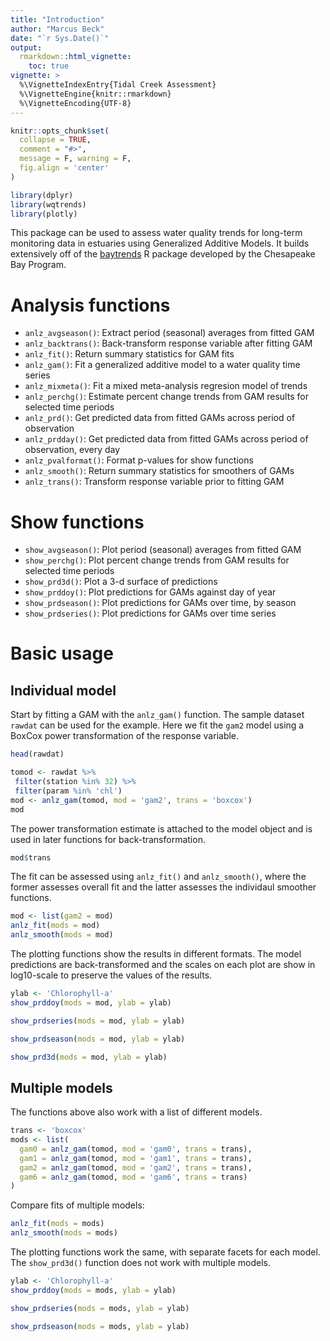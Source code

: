 ```yaml
---
title: "Introduction"
author: "Marcus Beck"
date: "`r Sys.Date()`"
output: 
  rmarkdown::html_vignette:
    toc: true
vignette: >
  %\VignetteIndexEntry{Tidal Creek Assessment}
  %\VignetteEngine{knitr::rmarkdown}
  %\VignetteEncoding{UTF-8}
---
```


```r
knitr::opts_chunk$set(
  collapse = TRUE,
  comment = "#>",
  message = F, warning = F, 
  fig.align = 'center'
)

library(dplyr)
library(wqtrends)
library(plotly)
```

This package can be used to assess water quality trends for long-term monitoring data in estuaries using Generalized Additive Models.  It builds extensively off of the [baytrends](https://cran.r-project.org/web/packages/baytrends/index.html) R package developed by the Chesapeake Bay Program.
  
# Analysis functions

* `anlz_avgseason()`: Extract period (seasonal) averages from fitted GAM
* `anlz_backtrans()`: Back-transform response variable after fitting GAM
* `anlz_fit()`: Return summary statistics for GAM fits
* `anlz_gam()`: Fit a generalized additive model to a water quality time series
* `anlz_mixmeta()`: Fit a mixed meta-analysis regresion model of trends
* `anlz_perchg()`: Estimate percent change trends from GAM results for selected time periods
* `anlz_prd()`: Get predicted data from fitted GAMs across period of observation
* `anlz_prdday()`: Get predicted data from fitted GAMs across period of observation, every day
* `anlz_pvalformat()`: Format p-values for show functions
* `anlz_smooth()`: Return summary statistics for smoothers of GAMs
* `anlz_trans()`: Transform response variable prior to fitting GAM

# Show functions

* `show_avgseason()`: Plot period (seasonal) averages from fitted GAM
* `show_perchg()`: Plot percent change trends from GAM results for selected time periods
* `show_prd3d()`: Plot a 3-d surface of predictions
* `show_prddoy()`: Plot predictions for GAMs against day of year
* `show_prdseason()`: Plot predictions for GAMs over time, by season
* `show_prdseries()`: Plot predictions for GAMs over time series

# Basic usage

## Individual model

Start by fitting a GAM with the `anlz_gam()` function.  The sample dataset `rawdat` can be used for the example.  Here we fit the `gam2` model using a BoxCox power transformation of the response variable.  

```r
head(rawdat)

tomod <- rawdat %>%
 filter(station %in% 32) %>%
 filter(param %in% 'chl')
mod <- anlz_gam(tomod, mod = 'gam2', trans = 'boxcox')
mod
```

The power transformation estimate is attached to the model object and is used in later functions for back-transformation. 

```r
mod$trans
```

The fit can be assessed using `anlz_fit()` and `anlz_smooth()`, where the former assesses overall fit and the latter assesses the individaul smoother functions.

```r
mod <- list(gam2 = mod)
anlz_fit(mods = mod)
anlz_smooth(mods = mod)
```

The plotting functions show the results in different formats.  The model predictions are back-transformed and the scales on each plot are show in log10-scale to preserve the values of the results.

```r
ylab <- 'Chlorophyll-a'
show_prddoy(mods = mod, ylab = ylab)
```

```r
show_prdseries(mods = mod, ylab = ylab)
```

```r
show_prdseason(mods = mod, ylab = ylab)
```

```r
show_prd3d(mods = mod, ylab = ylab)
```

## Multiple models

The functions above also work with a list of different models. 

```r
trans <- 'boxcox'
mods <- list(
  gam0 = anlz_gam(tomod, mod = 'gam0', trans = trans),
  gam1 = anlz_gam(tomod, mod = 'gam1', trans = trans),
  gam2 = anlz_gam(tomod, mod = 'gam2', trans = trans),
  gam6 = anlz_gam(tomod, mod = 'gam6', trans = trans)
)
```

Compare fits of multiple models:

```r
anlz_fit(mods = mods)
anlz_smooth(mods = mods)
```

The plotting functions work the same, with separate facets for each model. The `show_prd3d()` function does not work with multiple models. 

```r
ylab <- 'Chlorophyll-a'
show_prddoy(mods = mods, ylab = ylab)
```

```r
show_prdseries(mods = mods, ylab = ylab)
```

```r
show_prdseason(mods = mods, ylab = ylab)
```

